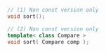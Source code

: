 ```cpp
// (1) Non const version only
void sort();

// (2) Non const version only
template< class Compare >
void sort( Compare comp );
```

